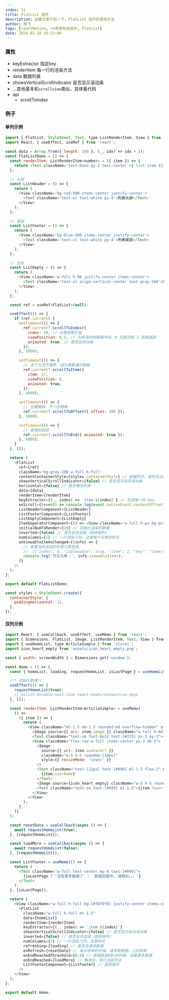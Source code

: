 ```yaml
---
index: 11
title: FlatList 组件
description: 这篇文章介绍一下，FlatList 组件的使用方法
author: 杨飞
tags: [reactNative, rn常用系统组件, FlatList]
date: 2024-02-28 19:23:00
---
```


### 属性

- keyExtractor 指定key
- renderItem 每一行的渲染方法
- data 数据列表
- showsVerticalScrollIndicator 是否显示滚动条
- ...其他基本和`scrollview`类似，具体看代码
- api
  - scrollToIndex

### 例子

#### 单列示例

```javascript
import { FlatList, StyleSheet, Text, type ListRenderItem, View } from 'react-native';
import React, { useEffect, useRef } from 'react';

const data = Array.from({ length: 100 }, (_, idx) => idx + 1);
const FlatListDemo = () => {
  const renderItem: ListRenderItem<number> = ({ item }) => {
    return <Text className='text-base py-2 text-center'>{`list item ${item}`}</Text>;
  };

  // 头部
  const ListHeader = () => {
    return (
      <View className='bg-red-500 items-center justify-center'>
        <Text className='text-xl text-white py-4'>列表头部</Text>
      </View>
    );
  };

  // 尾部
  const ListFooter = () => {
    return (
      <View className='bg-blue-500 items-center justify-center'>
        <Text className='text-xl text-white py-4'>列表尾部</Text>
      </View>
    );
  };

  // 空态
  const ListEmpty = () => {
    return (
      <View className='w-full h-96 justify-center items-center'>
        <Text className='text-xl align-vertical-center text-gray-500'>暂时没有数据</Text>
      </View>
    );
  };

  const ref = useRef<FlatList>(null);

  useEffect(() => {
    if (ref.current) {
      setTimeout(() => {
        ref.current?.scrollToIndex({
          index: 10, // 元素的索引值
          viewPosition: 0.5, // 元素滚动到屏幕中间，0 页面顶部 1 页面底部
          animated: true, // 是否启用动画
        });
      }, 1000);

      setTimeout(() => {
        // 这个方法不推荐，因为需要遍历数据
        ref.current?.scrollToItem({
          item: 17,
          viewPosition: 0,
          animated: true,
        });
      }, 3000);

      setTimeout(() => {
        // 位置偏移，不一定精确
        ref.current?.scrollToOffset({ offset: 200 });
      }, 5000);

      setTimeout(() => {
        // 直接到底部
        ref.current?.scrollToEnd({ animated: true });
      }, 6000);
    }
  }, []);

  return (
    <FlatList
      ref={ref}
      className='bg-gray-100 w-full h-full'
      contentContainerStyle={styles.containerStyle} // 容器样式，暂时无法使用 tailwind，先保持样式表的写法, 不过可以通过外部加 view 的反向写法，来规避这个配置，例子可以看下面双列的 demo
      showsVerticalScrollIndicator={false} // 是否显示纵向滚动条
      horizontal={false} // 是否横向列表
      data={data}
      renderItem={renderItem}
      keyExtractor={(_, index) => `item-${index}`} // 生成唯一的 key
      onScroll={(event) => console.log(event.nativeEvent.contentOffset.y)} // 距离顶部的距离
      ListHeaderComponent={ListHeader}
      ListFooterComponent={ListFooter}
      ListEmptyComponent={ListEmpty}
      ItemSeparatorComponent={() => <View className='w-full h-px bg-gray-400' />} // 分割线渲染组件
      initialNumToRender={20} // 初始化渲染的数量
      inverted={false} // 是否反向渲染（倒序排列）
      numColumns={1} // 一行渲染几列，注意每个元素的样式
      onViewableItemsChanged={(info) => {
        // 查看当前渲染的列表元素信息。
        //  [{"index": 0, "isViewable": true, "item": 1, "key": "item-0"}]
        console.log('可见元素：', info.viewableItems);
      }}
    />
  );
};

export default FlatListDemo;

const styles = StyleSheet.create({
  containerStyle: {
    paddingHorizontal: 12,
  },
});
```

#### 双列示例

```javascript
import React, { useCallback, useEffect, useMemo } from 'react';
import { Dimensions, FlatList, Image, ListRenderItem, Text, View } from 'react-native';
import { useHomeList, type ArticleSimple } from 'stores';
import icon_heart_empty from 'assets/icon_heart_empty.png';

const { width: screenWidth } = Dimensions.get('window');

const Home = () => {
  const { homeList, loading, requestHomeList, isLastPage } = useHomeList();

  /** 初始化数据*/
  useEffect(() => {
    requestHomeList(true);
    // eslint-disable-next-line react-hooks/exhaustive-deps
  }, []);

  const renderItem: ListRenderItem<ArticleSimple> = useMemo(
    () =>
      ({ item }) => {
        return (
          <View className="ml-1.5 mb-1.5 rounded-md overflow-hidden" style={{ width: (screenWidth - 18) >> 1 }}>
            <Image source={{ uri: item.image }} className="w-full h-64" />
            <Text className="text-sm font-bold text-[#333] px-3 py-1">{item.title}</Text>
            <View className="flex-row w-full items-center px-3 mb-3">
              <Image
                source={{ uri: item.avatarUrl }}
                className="w-5 h-5 rounded-[10px]"
                style={{ resizeMode: 'cover' }}
              />
              <Text className="text-[12px] text-[#999] ml-1.5 flex-1" numberOfLines={1} ellipsizeMode={'tail'}>
                {item.userName}
              </Text>
              <Image source={icon_heart_empty} className="w-5 h-5 rounded-[10px]" />
              <Text className="text-sm text-[#999] ml-1.5">{item.favoriteCount}</Text>
            </View>
          </View>
        );
      },
    []
  );

  const resetData = useCallback(async () => {
    await requestHomeList(true);
  }, [requestHomeList]);

  const loadMore = useCallback(async () => {
    await requestHomeList(false);
  }, [requestHomeList]);

  const ListFooter = useMemo(() => {
    return (
      <Text className="w-full text-center my-4 text-[#999]">
        {isLastPage ? '没有更多数据了' : '数据加载中, 请稍后。。。'}
      </Text>
    );
  }, [isLastPage]);

  return (
    <View className="w-full h-full bg-[#f0f0f0] justify-center items-center">
      <FlatList
        className="w-full h-full mt-1.5"
        data={homeList}
        renderItem={renderItem}
        keyExtractor={(_, index) => `item-${index}`}
        showsVerticalScrollIndicator={false} // 是否显示纵向滚动条
        inverted={false} // 是否反向渲染（倒序排列）
        numColumns={2} // 一行渲染几列，注意样式
        refreshing={loading} // 是否在请求数据
        onRefresh={resetData} // 每次进来的时候，请求新数据，上拉刷新
        onEndReachedThreshold={0.4} // 距离底部40%的时候，加载更多数据
        onEndReached={loadMore} // 触发后，执行当前方法
        ListFooterComponent={ListFooter} // 底部组件
      />
    </View>
  );
};

export default Home;
```
